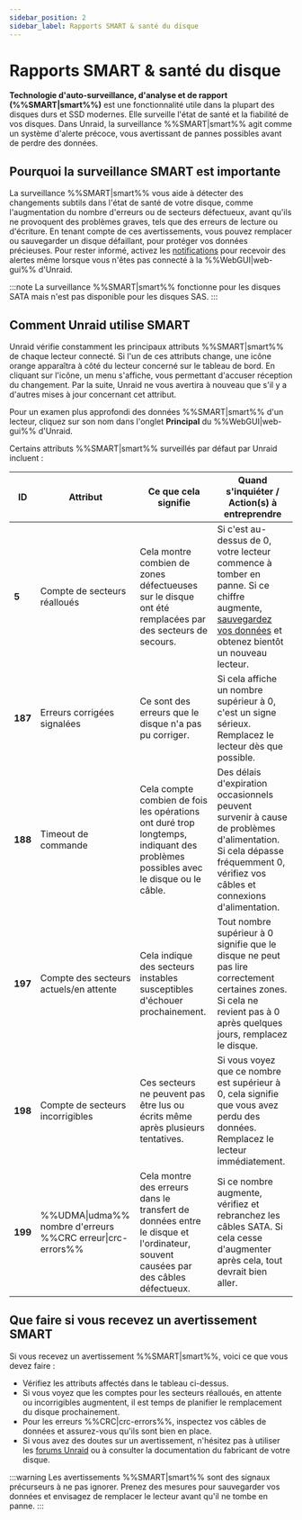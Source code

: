 ```yaml
---
sidebar_position: 2
sidebar_label: Rapports SMART & santé du disque
---
```


# Rapports SMART & santé du disque

**Technologie d'auto-surveillance, d'analyse et de rapport (%%SMART|smart%%)** est une fonctionnalité utile dans la plupart des disques durs et SSD modernes. Elle surveille l'état de santé et la fiabilité de vos disques. Dans Unraid, la surveillance %%SMART|smart%% agit comme un système d'alerte précoce, vous avertissant de pannes possibles avant de perdre des données.

## Pourquoi la surveillance SMART est importante

La surveillance %%SMART|smart%% vous aide à détecter des changements subtils dans l'état de santé de votre disque, comme l'augmentation du nombre d'erreurs ou de secteurs défectueux, avant qu'ils ne provoquent des problèmes graves, tels que des erreurs de lecture ou d'écriture. En tenant compte de ces avertissements, vous pouvez remplacer ou sauvegarder un disque défaillant, pour protéger vos données précieuses. Pour rester informé, activez les [notifications](../../getting-started/set-up-unraid/customize-unraid-settings.mdx#notification-settings) pour recevoir des alertes même lorsque vous n'êtes pas connecté à la %%WebGUI|web-gui%% d'Unraid.

:::note
La surveillance %%SMART|smart%% fonctionne pour les disques SATA mais n'est pas disponible pour les disques SAS.
:::

## Comment Unraid utilise SMART

Unraid vérifie constamment les principaux attributs %%SMART|smart%% de chaque lecteur connecté. Si l'un de ces attributs change, une icône orange apparaîtra à côté du lecteur concerné sur le tableau de bord. En cliquant sur l'icône, un menu s'affiche, vous permettant d'accuser réception du changement. Par la suite, Unraid ne vous avertira à nouveau que s'il y a d'autres mises à jour concernant cet attribut.

Pour un examen plus approfondi des données %%SMART|smart%% d'un lecteur, cliquez sur son nom dans l'onglet **Principal** du %%WebGUI|web-gui%% d'Unraid.

Certains attributs %%SMART|smart%% surveillés par défaut par Unraid incluent :

| **ID**  | **Attribut**                                               | **Ce que cela signifie**                                                                                                          | **Quand s'inquiéter / Action(s) à entreprendre**                                                                                                                                                                                                                   |
| ------- | ---------------------------------------------------------- | --------------------------------------------------------------------------------------------------------------------------------- | ------------------------------------------------------------------------------------------------------------------------------------------------------------------------------------------------------------------------------------------------------------------ |
| **5**   | Compte de secteurs réalloués                               | Cela montre combien de zones défectueuses sur le disque ont été remplacées par des secteurs de secours.                           | Si c'est au-dessus de 0, votre lecteur commence à tomber en panne. Si ce chiffre augmente, [sauvegardez vos données](../../getting-started/set-up-unraid/complete-your-post-setup-essentials.mdx#back-up-your-flash-device) et obtenez bientôt un nouveau lecteur. |
| **187** | Erreurs corrigées signalées                                | Ce sont des erreurs que le disque n'a pas pu corriger.                                                                            | Si cela affiche un nombre supérieur à 0, c'est un signe sérieux. Remplacez le lecteur dès que possible.                                                                                                                                                            |
| **188** | Timeout de commande                                        | Cela compte combien de fois les opérations ont duré trop longtemps, indiquant des problèmes possibles avec le disque ou le câble. | Des délais d'expiration occasionnels peuvent survenir à cause de problèmes d'alimentation. Si cela dépasse fréquemment 0, vérifiez vos câbles et connexions d'alimentation.                                                                                        |
| **197** | Compte des secteurs actuels/en attente                     | Cela indique des secteurs instables susceptibles d'échouer prochainement.                                                         | Tout nombre supérieur à 0 signifie que le disque ne peut pas lire correctement certaines zones. Si cela ne revient pas à 0 après quelques jours, remplacez le disque.                                                                                              |
| **198** | Compte de secteurs incorrigibles                           | Ces secteurs ne peuvent pas être lus ou écrits même après plusieurs tentatives.                                                   | Si vous voyez que ce nombre est supérieur à 0, cela signifie que vous avez perdu des données. Remplacez le lecteur immédiatement.                                                                                                                                  |
| **199** | %%UDMA\|udma%% nombre d'erreurs %%CRC erreur\|crc-errors%% | Cela montre des erreurs dans le transfert de données entre le disque et l'ordinateur, souvent causées par des câbles défectueux.  | Si ce nombre augmente, vérifiez et rebranchez les câbles SATA. Si cela cesse d'augmenter après cela, tout devrait bien aller.                                                                                                                                      |

## Que faire si vous recevez un avertissement SMART

Si vous recevez un avertissement %%SMART|smart%%, voici ce que vous devez faire :

- Vérifiez les attributs affectés dans le tableau ci-dessus.
- Si vous voyez que les comptes pour les secteurs réalloués, en attente ou incorrigibles augmentent, il est temps de planifier le remplacement du disque prochainement.
- Pour les erreurs %%CRC|crc-errors%%, inspectez vos câbles de données et assurez-vous qu'ils sont bien en place.
- Si vous avez des doutes sur un avertissement, n'hésitez pas à utiliser les [forums Unraid](https://forums.unraid.net/) ou à consulter la documentation du fabricant de votre disque.

:::warning
Les avertissements %%SMART|smart%% sont des signaux précurseurs à ne pas ignorer. Prenez des mesures pour sauvegarder vos données et envisagez de remplacer le lecteur avant qu'il ne tombe en panne.
:::
